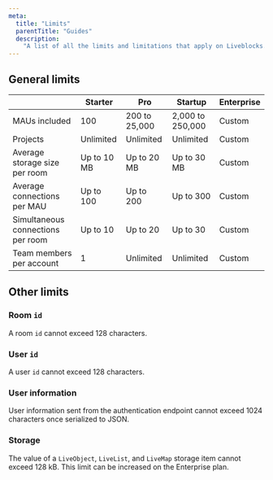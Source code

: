 ```yaml
---
meta:
  title: "Limits"
  parentTitle: "Guides"
  description:
    "A list of all the limits and limitations that apply on Liveblocks."
---
```


## General limits

|                                   | Starter     | Pro           | Startup          | Enterprise |
| --------------------------------- | ----------- | ------------- | ---------------- | ---------- |
| MAUs included                     | 100         | 200 to 25,000 | 2,000 to 250,000 | Custom     |
| Projects                          | Unlimited   | Unlimited     | Unlimited        | Custom     |
| Average storage size per room     | Up to 10 MB | Up to 20 MB   | Up to 30 MB      | Custom     |
| Average connections per MAU       | Up to 100   | Up to 200     | Up to 300        | Custom     |
| Simultaneous connections per room | Up to 10    | Up to 20      | Up to 30         | Custom     |
| Team members per account          | 1           | Unlimited     | Unlimited        | Custom     |

## Other limits

### Room `id`

A room `id` cannot exceed 128 characters.

### User `id`

A user `id` cannot exceed 128 characters.

### User information

User information sent from the authentication endpoint cannot exceed 1024
characters once serialized to JSON.

### Storage

The value of a `LiveObject`, `LiveList`, and `LiveMap` storage item cannot
exceed 128 kB. This limit can be increased on the Enterprise plan.
